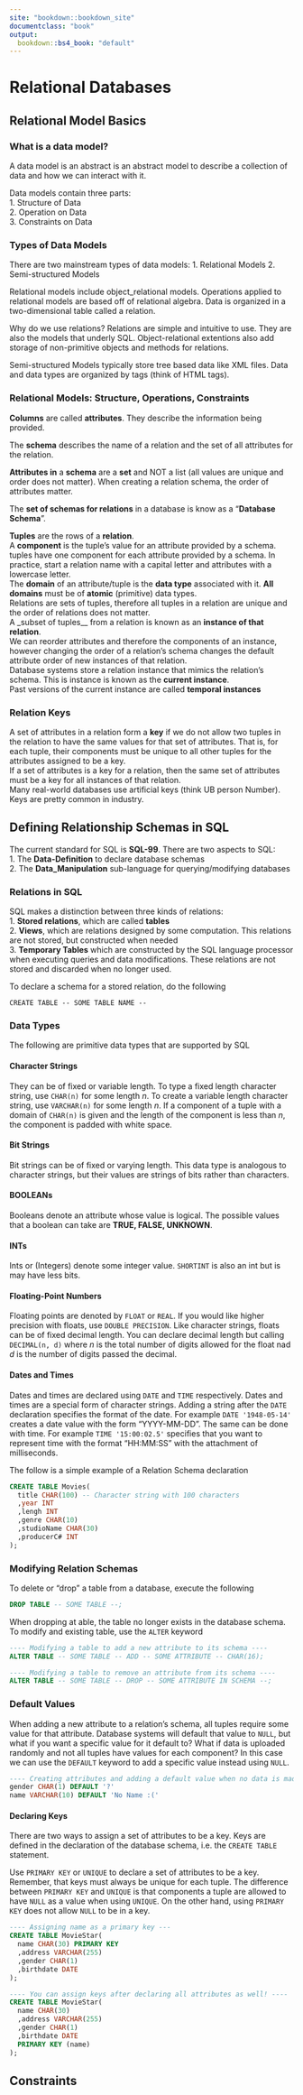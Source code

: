 ```yaml
---
site: "bookdown::bookdown_site"
documentclass: "book"
output:
  bookdown::bs4_book: "default"
---
```

#  Relational Databases
## Relational Model Basics

### What is a data model?
A data model is an abstract is an abstract model to describe a collection of data and how we can interact with it.

Data models contain three parts:    
1. Structure of Data    
2. Operation on Data    
3. Constraints on Data    

### Types of Data Models
There are two mainstream types of data models:
1. Relational Models
2. Semi-structured Models

Relational models include object_relational models.  Operations applied to relational models are based off of relational algebra.  Data is organized in a two-dimensional table called a relation.

Why do we use relations?  Relations are simple and intuitive to use.  They are also the models that underly SQL.  Object-relational extentions also add storage of non-primitive objects and methods for relations.

Semi-structured Models typically store tree based data like XML files.  Data and data types are organized by tags (think of HTML tags).

### Relational Models: Structure, Operations, Constraints
__Columns__ are called __attributes__.  They describe the information being provided.  

The __schema__ describes the name of a relation and the set of all attributes for the relation.  

__Attributes in__ a __schema__ are a __set__ and NOT a list (all values are unique and order does not matter).  When creating a relation schema, the order of attributes matter.  

The __set of schemas for relations__ in a database is know as a "__Database Schema__".    

__Tuples__ are the rows of a __relation__.    
A __component__ is the tuple's value for an attribute provided by a schema.   
tuples have one component for each attribute provided by a schema.   In practice, start a relation name with a capital letter and attributes with a lowercase letter.   
The __domain__ of an attribute/tuple is the __data type__ associated with it.  __All domains__ must be of __atomic__ (primitive) data types.   
Relations are sets of tuples, therefore all tuples in a relation are unique and the order of relations does not matter.   
A _subset of tuples__ from a relation is known as an __instance of that relation__.   
We can reorder attributes and therefore the components of an instance, however changing the order of a relation's schema changes the default attribute order of new instances of that relation.    
Database systems store a relation instance that mimics the relation's schema.  This is instance is known as the __current instance__.   
Past versions of the current instance are called __temporal instances__

### Relation Keys
A set of attributes in a relation form a __key__ if we do not allow two tuples in the relation to have the same values for that set of attributes.  That is, for each tuple, their components must be unique to all other tuples for the attributes assigned to be a key.    
If a set of attributes is a key for a relation, then the same set of attributes must be a key for all instances of that relation.   
Many real-world databases use artificial keys (think UB person Number).   
Keys are pretty common in industry.

## Defining Relationship Schemas in SQL
The current standard for SQL is __SQL-99__.  There are two aspects to SQL:    
1. The __Data-Definition__ to declare database schemas    
2. The __Data_Manipulation__ sub-language for querying/modifying databases    

### Relations in SQL
SQL makes a distinction between three kinds of relations:   
1. __Stored relations__, which are called __tables__    
2. __Views__, which are relations designed by some computation.  This relations are not stored, but constructed when needed   
3. __Temporary Tables__ which are constructed by the SQL language processor when executing queries and data modifications.  These relations are not stored and discarded when no longer used.   

To declare a schema for a stored relation, do the following

```
CREATE TABLE -- SOME TABLE NAME --
```

### Data Types
The following are primitive data types that are supported by SQL    

#### Character Strings
They can be of fixed or variable length.  To type a fixed length character string, use `CHAR(n)` for some length $n$.  To create a variable length character string, use `VARCHAR(n)` for some length $n$.  If a component of a tuple with a domain of `CHAR(n)` is given and the length of the component is less than $n$, the component is padded with white space. 

#### Bit Strings
Bit strings can be of fixed or varying length. This data type is analogous to character strings, but their values are strings of bits rather than characters.

#### BOOLEANs
Booleans denote an attribute whose value is logical.  The possible values that a boolean can take are __TRUE, FALSE, UNKNOWN__.

#### INTs
Ints or (Integers) denote some integer value.  `SHORTINT` is also an int but is may have less bits.

#### Floating-Point Numbers
Floating points are denoted by `FLOAT` or `REAL`.  If you would like higher precision with floats, use `DOUBLE PRECISION`.  Like character strings, floats can be of fixed decimal length.  You can declare decimal length but calling `DECIMAL(n, d)` where $n$ is the total number of digits allowed for the float nad $d$ is the number of digits passed the decimal. 

#### Dates and Times
Dates and times are declared using `DATE` and `TIME` respectively. Dates and times are a special form of character strings.  Adding a string after the `DATE` declaration specifies the format of the date.  For example `DATE '1948-05-14'` creates a date value with the form "YYYY-MM-DD".  The same can be done with time.  For example `TIME '15:00:02.5'` specifies that you want to represent time with the format "HH:MM:SS" with the attachment of milliseconds. 

The follow is a simple example of a Relation Schema declaration

```SQL
CREATE TABLE Movies(
  title CHAR(100) -- Character string with 100 characters
  ,year INT
  ,lengh INT
  ,genre CHAR(10)
  ,studioName CHAR(30)
  ,producerC# INT
);
```

### Modifying Relation Schemas
To delete or "drop" a table from a database, execute the following    

```SQL
DROP TABLE -- SOME TABLE --;
```

When dropping at able, the table no longer exists in the database schema.  To modify and existing table, use the `ALTER` keyword   

```SQL
---- Modifying a table to add a new attribute to its schema ----
ALTER TABLE -- SOME TABLE -- ADD -- SOME ATTRIBUTE -- CHAR(16); 

---- Modifying a table to remove an attribute from its schema ----
ALTER TABLE -- SOME TABLE -- DROP -- SOME ATTRIBUTE IN SCHEMA --; 
```

### Default Values
When adding a new attribute to a relation's schema, all tuples require some value for that attribute.  Database systems will default that value to `NULL`, but what if you want a specific value for it default to?  What if data is uploaded randomly and not all tuples have values for each component?   In this case we can use the `DEFAULT` keyword to add a specific value instead using `NULL`.

```SQL
---- Creating attributes and adding a default value when no data is made available ----
gender CHAR(1) DEFAULT '?'
name VARCHAR(10) DEFAULT 'No Name :('
```

#### Declaring Keys
There are two ways to assign a set of attributes to be a key.  Keys are defined in the declaration of the database schema, i.e. the  `CREATE TABLE` statement.

Use `PRIMARY KEY` or `UNIQUE` to declare a set of attributes to be a key.  Remember, that keys must always be unique for each tuple.  The difference between `PRIMARY KEY` and `UNIQUE` is that components a tuple are allowed to have `NULL` as a value when using `UNIQUE`.  On the other hand, using `PRIMARY KEY` does not allow `NULL` to be in a key.

```SQL
---- Assigning name as a primary key ---
CREATE TABLE MovieStar(
  name CHAR(30) PRIMARY KEY
  ,address VARCHAR(255)
  ,gender CHAR(1)
  ,birthdate DATE
);

---- You can assign keys after declaring all attributes as well! ----
CREATE TABLE MovieStar(
  name CHAR(30)
  ,address VARCHAR(255)
  ,gender CHAR(1)
  ,birthdate DATE
  PRIMARY KEY (name)
);
```

## Constraints